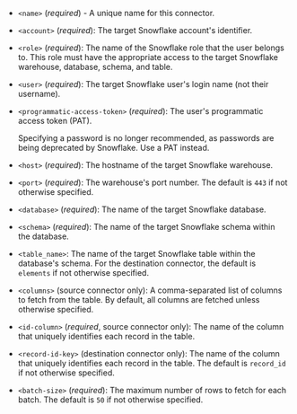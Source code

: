 - `<name>` (_required_) - A unique name for this connector.
- `<account>` (_required_): The target Snowflake account's identifier.
- `<role>` (_required_): The name of the Snowflake role that the user belongs to. This role must have the appropriate access to the target Snowflake warehouse, database, schema, and table.
- `<user>` (_required_): The target Snowflake user's login name (not their username).
- `<programmatic-access-token>` (_required_): The user's programmatic access token (PAT).

  <Note>
      Specifying a password is no longer recommended, as passwords are being deprecated by Snowflake. Use a PAT instead.
  </Note>

- `<host>` (_required_): The hostname of the target Snowflake warehouse.
- `<port>` (_required_): The warehouse's port number. The default is `443` if not otherwise specified.
- `<database>` (_required_): The name of the target Snowflake database.
- `<schema>` (_required_): The name of the target Snowflake schema within the database.
- `<table_name>`: The name of the target Snowflake table within the database's schema. For the destination connector, the default is `elements` if not otherwise specified.
- `<columns>` (source connector only): A comma-separated list of columns to fetch from the table. By default, all columns are fetched unless otherwise specified.
- `<id-column>` (_required_, source connector only): The name of the column that uniquely identifies each record in the table.
- `<record-id-key>` (destination connector only): The name of the column that uniquely identifies each record in the table. The default is `record_id` if not otherwise specified.
- `<batch-size>` (_required_): The maximum number of rows to fetch for each batch. The default is `50` if not otherwise specified.